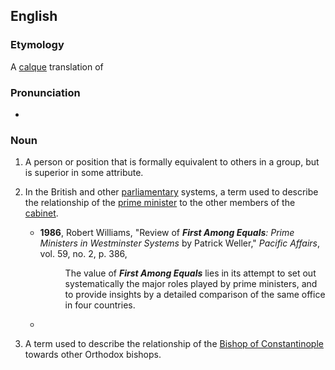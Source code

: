 ==English==

===Etymology===
A [[calque]] translation of {{etyl|la|en}} {{m|la|primus inter pares|}}

===Pronunciation===
* {{audio|en-au-first among equals.ogg|Audio (AU)|lang=en}}

===Noun===
{{en-noun|firsts among equals}}

# {{lb|en|idiomatic}} A person or position that is formally equivalent to others in a group, but is superior in some attribute.
# {{lb|en|British|politics}} In the British and other [[parliamentary]] systems, a term used to describe the relationship of the [[prime minister]] to the other members of the [[cabinet]].
#* '''1986''', Robert Williams, "Review of '''''First Among Equals''': Prime Ministers in Westminster Systems'' by Patrick Weller," ''Pacific Affairs'', vol. 59, no. 2, p. 386,
#*: The value of '''''First Among Equals''''' lies in its attempt to set out systematically the major roles played by prime ministers, and to provide insights by a detailed comparison of the same office in four countries.
#* {{quote-book|lang=en|title=The Book I Won't be Writing and Other Essays‎|author=H. Y. Sharada Prasad|year=2003||page=40|passage=I wonder whether Margaret Thatcher, Harold Macmillan, Winston Churchill, Lloyd George, Benjamin Disraeli and William Gladstone (going back in time) thought of themselves as mere '''firsts among equals'''.}}
# {{lb|en|Eastern Orthodoxy}} A term used to describe the relationship of the [[w:Bishop of Constantinople|Bishop of Constantinople]] towards other Orthodox bishops.